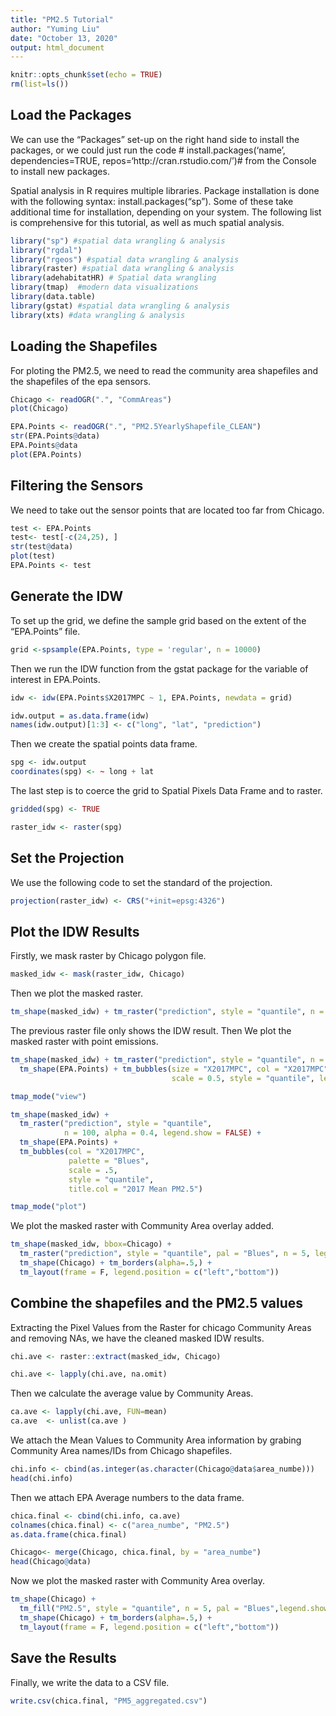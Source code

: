 ---
title: "PM2.5 Tutorial"
author: "Yuming Liu"
date: "October 13, 2020"
output: html_document
---

```{r setup, include=FALSE}
knitr::opts_chunk$set(echo = TRUE)
rm(list=ls())
```

## Load the Packages

We can use the "Packages" set-up on the right hand side to install the packages, or we could just run the code # install.packages('name', dependencies=TRUE, repos='http://cran.rstudio.com/')# from the Console to install new packages.

Spatial analysis in R requires multiple libraries. Package installation is done with the following syntax: install.packages(“sp”). Some of these take additional time for installation, depending on your system. The following list is comprehensive for this tutorial, as well as much spatial analysis.

```{r packages,include=FALSE}
library("sp") #spatial data wrangling & analysis
library("rgdal")
library("rgeos") #spatial data wrangling & analysis
library(raster) #spatial data wrangling & analysis
library(adehabitatHR) # Spatial data wrangling
library(tmap)  #modern data visualizations
library(data.table)  
library(gstat) #spatial data wrangling & analysis
library(xts) #data wrangling & analysis
```

## Loading the Shapefiles

For ploting the PM2.5, we need to read the community area shapefiles and the shapefiles of the epa sensors.

```{r shapefiles1}
Chicago <- readOGR(".", "CommAreas")
plot(Chicago)
```
```{r shapefiles2}
EPA.Points <- readOGR(".", "PM2.5YearlyShapefile_CLEAN")
str(EPA.Points@data)
EPA.Points@data
plot(EPA.Points)
```

## Filtering the Sensors

We need to take out the sensor points that are located too far from Chicago.

```{r filter}
test <- EPA.Points
test<- test[-c(24,25), ]
str(test@data)
plot(test)
EPA.Points <- test
```


## Generate the IDW

To set up the grid, we define the sample grid based on the extent of the "EPA.Points" file.

```{r}
grid <-spsample(EPA.Points, type = 'regular', n = 10000)
```

Then we run the IDW function from the gstat package for the variable of interest in EPA.Points.

```{r}
idw <- idw(EPA.Points$X2017MPC ~ 1, EPA.Points, newdata = grid)

idw.output = as.data.frame(idw)
names(idw.output)[1:3] <- c("long", "lat", "prediction")
```

Then we create the spatial points data frame.

```{r}
spg <- idw.output
coordinates(spg) <- ~ long + lat
```

The last step is to coerce the grid to Spatial Pixels Data Frame and to raster.

```{r}
gridded(spg) <- TRUE

raster_idw <- raster(spg)
```

## Set the Projection

We use the following code to set the standard of the projection.

```{r}
projection(raster_idw) <- CRS("+init=epsg:4326")
```

## Plot the IDW Results

Firstly, we mask raster by Chicago polygon file.

```{r}
masked_idw <- mask(raster_idw, Chicago)
```

Then we plot the masked raster.

```{r}
tm_shape(masked_idw) + tm_raster("prediction", style = "quantile", n = 100, legend.show = FALSE)
```

The previous raster file only shows the IDW result. Then We plot the masked raster with point emissions.

```{r}
tm_shape(masked_idw) + tm_raster("prediction", style = "quantile", n = 100, legend.show = FALSE) +
  tm_shape(EPA.Points) + tm_bubbles(size = "X2017MPC", col = "X2017MPC", palette = "Blues", 
                                    scale = 0.5, style = "quantile", legend.size.show = FALSE, title.col = "2017 PM2.5 Mean Concentration")

tmap_mode("view")

tm_shape(masked_idw) + 
  tm_raster("prediction", style = "quantile", 
            n = 100, alpha = 0.4, legend.show = FALSE) + 
  tm_shape(EPA.Points) + 
  tm_bubbles(col = "X2017MPC", 
             palette = "Blues", 
             scale = .5, 
             style = "quantile", 
             title.col = "2017 Mean PM2.5") 

tmap_mode("plot")
```

We plot the masked raster with Community Area overlay added.

```{r}
tm_shape(masked_idw, bbox=Chicago) + 
  tm_raster("prediction", style = "quantile", pal = "Blues", n = 5, legend.show = TRUE, title = "PM2.5 prediction") + 
  tm_shape(Chicago) + tm_borders(alpha=.5,) + 
  tm_layout(frame = F, legend.position = c("left","bottom"))

```

## Combine the shapefiles and the PM2.5 values

Extracting the Pixel Values from the Raster for chicago Community Areas and removing NAs, we have the cleaned masked IDW results.

```{r}
chi.ave <- raster::extract(masked_idw, Chicago)

chi.ave <- lapply(chi.ave, na.omit)
```

Then we calculate the average value by Community Areas.

```{r}
ca.ave <- lapply(chi.ave, FUN=mean)
ca.ave  <- unlist(ca.ave )
```

We attach the Mean Values to Community Area information by grabing Community Area names/IDs from Chicago shapefiles. 

```{r}
chi.info <- cbind(as.integer(as.character(Chicago@data$area_numbe)))
head(chi.info)
```

Then we attach EPA Average numbers to the data frame.

```{r}
chica.final <- cbind(chi.info, ca.ave)
colnames(chica.final) <- c("area_numbe", "PM2.5")
as.data.frame(chica.final)

Chicago<- merge(Chicago, chica.final, by = "area_numbe")
head(Chicago@data)
```

Now we plot the masked raster with Community Area overlay.

```{r}
tm_shape(Chicago) + 
  tm_fill("PM2.5", style = "quantile", n = 5, pal = "Blues",legend.show = TRUE, title = "PM2.5 by CA") + 
  tm_shape(Chicago) + tm_borders(alpha=.5,) + 
  tm_layout(frame = F, legend.position = c("left","bottom"))
```

## Save the Results

Finally, we write the data to a CSV file. 

```{r}
write.csv(chica.final, "PM5_aggregated.csv")
```

